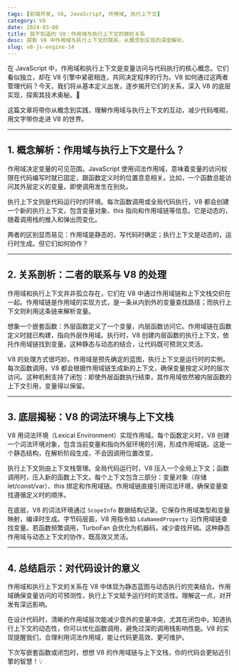 ```yaml
---
tags: [前端开发, V8, JavaScript, 作用域, 执行上下文]
category: V8
date: 2024-03-08
title: 我不知道的 V8：作用域与执行上下文的微妙关系
desc: 探索 V8 中作用域与执行上下文的联系，从概念到实现的深度解析。
slug: v8-js-engine-14
---
```


在 JavaScript 中，作用域和执行上下文是变量访问与代码执行的核心概念。它们看似独立，却在 V8 引擎中紧密相连，共同决定程序的行为。V8 如何通过这两者管理代码？今天，我们将从基本定义出发，逐步揭开它们的关系，深入 V8 的底层实现，探索其技术奥秘。🚀

这篇文章将带你从概念到实践，理解作用域与执行上下文的互动，减少代码堆砌，用文字带你走进 V8 的世界。

---

## 1. 概念解析：作用域与执行上下文是什么？

作用域决定变量的可见范围。JavaScript 使用词法作用域，意味着变量的访问权限在代码编写时就已固定，跟函数定义时的位置息息相关。比如，一个函数总能访问其外层定义的变量，即使调用发生在别处。

执行上下文则是代码运行时的环境。每次函数调用或全局代码执行，V8 都会创建一个新的执行上下文，包含变量对象、this 指向和作用域链等信息。它是动态的，随着调用栈的推入和弹出而变化。

两者的区别显而易见：作用域是静态的，写代码时确定；执行上下文是动态的，运行时生成。但它们如何协作？

---

## 2. 关系剖析：二者的联系与 V8 的处理

作用域和执行上下文并非孤立存在，它们在 V8 中通过作用域链和上下文栈交织在一起。作用域链是作用域的实现方式，是一条从内到外的变量查找路径；而执行上下文则利用这条链来解析变量。

想象一个嵌套函数：外层函数定义了一个变量，内层函数访问它。作用域链在函数定义时就已构建，指向外层作用域。执行时，V8 创建内层函数的执行上下文，依托作用域链找到变量。这种静态与动态的结合，让代码既可预测又灵活。

V8 的处理方式很巧妙。作用域是预先确定的蓝图，执行上下文是运行时的实例。每次函数调用，V8 都会根据作用域链生成新的上下文，确保变量按定义时的层次访问。这种机制支持了闭包：即使外层函数执行结束，其作用域依然被内层函数的上下文引用，变量得以保留。

---

## 3. 底层揭秘：V8 的词法环境与上下文栈

V8 用词法环境（Lexical Environment）实现作用域。每个函数定义时，V8 创建一个词法环境对象，包含当前变量和指向外层环境的引用，形成作用域链。这是一个静态结构，在解析阶段生成，不会因调用位置改变。

执行上下文则由上下文栈管理。全局代码运行时，V8 压入一个全局上下文；函数调用时，压入新的函数上下文。每个上下文包含三部分：变量对象（存储 let/const/var）、this 绑定和作用域链。作用域链直接引用词法环境，确保变量查找遵循定义时的顺序。

在底层，V8 的词法环境通过 `ScopeInfo` 数据结构记录。它保存作用域类型和变量映射，编译时生成。字节码层面，V8 用指令如 `LdaNamedProperty` 沿作用域链查找变量。若函数频繁调用，TurboFan 会优化为机器码，减少查找开销。这种静态作用域与动态上下文的协作，既高效又灵活。

---

## 4. 总结启示：对代码设计的意义

作用域和执行上下文的关系在 V8 中体现为静态蓝图与动态执行的完美结合。作用域确保变量访问的可预测性，执行上下文赋予运行时的灵活性。理解这一点，对开发有深远影响。

在设计代码时，清晰的作用域层次能减少意外的变量冲突，尤其在闭包中。知道执行上下文的动态性，你可以优化函数调用，避免过深的调用栈影响性能。V8 的实现提醒我们，合理利用词法作用域，能让代码更高效、更可维护。

下次写嵌套函数或闭包时，想想 V8 的作用域链与上下文栈，你的代码会更贴近引擎的智慧！💡
